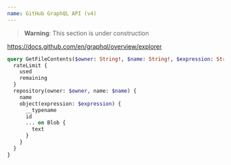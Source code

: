 ```yaml
---
name: GitHub GraphQL API (v4)
---
```


> **Warning**: This section is under construction

https://docs.github.com/en/graphql/overview/explorer

```graphql
query GetFileContents($owner: String!, $name: String!, $expression: String!) {
  rateLimit {
    used
    remaining
  }
  repository(owner: $owner, name: $name) {
    name
    object(expression: $expression) {
      __typename
      id
      ... on Blob {
        text
      }
    }
  }
}
```
